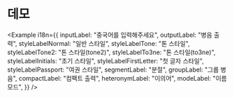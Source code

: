 
# 데모

<Example i18n={{
  inputLabel: "중국어를 입력해주세요",
  outputLabel: "병음 출력",
  styleLabelNormal: "일반 스타일",
  styleLabelTone: "톤 스타일",
  styleLabelTone2: "톤 스타일(tone2)",
  styleLabelTo3ne: "톤 스타일(to3ne)",
  styleLabelInitials: "초기 스타일",
  styleLabelFirstLetter: "첫 글자 스타일",
  styleLabelPassport: "여권 스타일",
  segmentLabel: "분절",
  groupLabel: "그룹 병음",
  compactLabel: "컴팩트 출력",
  heteronymLabel: "이의어",
  modeLabel: "이름 모드",
}} />